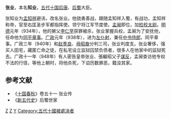 '''张业'''{{BD||？|948年|8月24日|catIdx=Z}}，本名'''知业'''，[[五代十国|五代十国]][[后唐|后唐]]、[[后蜀|后蜀]]大臣。

张知业为[[孟知祥|孟知祥]]避讳，改名张业。他骁勇善战，跟随孟知祥入蜀，有战功，孟知祥称帝，官至右匡圣步军都指挥使。领宁将江军节度使。[[孟昶|孟昶]]即位，加[[检校|检校]][[太尉|太尉]]。[[明德_(后蜀)|明德]]元年（934年），他的舅父[[李仁罕|李仁罕]]获罪被杀，张业掌握兵权，孟昶为了安抚他，任命他为[[同平章事|同平章事]]。[[广政|广政]]元年（938年），进为[[左仆射|左仆射]]，兼任[[中书侍郎|中书侍郎]]，同平章事。广政三年（940年）和[[赵季良|赵季良]]、[[毋昭裔|毋昭裔]]分判三司，张业判度支。张业奢侈，强买人田宅，藏匿亡命之徒，在私宅设立监狱囚禁负债者，很多人在他家中的监狱死去。广政十一年（948年）有人密告皇帝张业、張繼昭父子[[谋反|谋反]]，孟昶查访他专权不法的行径，等他上朝时，将他杀死，下诏历数罪恶，籍没其家。

==参考文献==
*《[[十国春秋|十国春秋]]》卷五十一 张业传
*《[[新五代史|新五代史]]》后蜀世家
[[Category:五代十国宰相|Z]]
[[Category:后蜀|Z]]
[[Category:张姓|Y]]
[[Category:五代十國被處決者|Category:五代十國被處決者]]